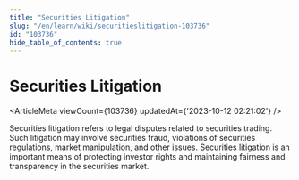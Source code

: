 ```yaml
---
title: "Securities Litigation"
slug: "/en/learn/wiki/securitieslitigation-103736"
id: "103736"
hide_table_of_contents: true
---
```



<Breadcrumbs current="Securities Litigation" />

# Securities Litigation

<ArticleMeta viewCount={103736} updatedAt={'2023-10-12 02:21:02'} />
<div className='border-solid border-b border-t-0 my-4 border-[var(--ifm-color-gray-300)]' />

Securities litigation refers to legal disputes related to securities trading. Such litigation may involve securities fraud, violations of securities regulations, market manipulation, and other issues. Securities litigation is an important means of protecting investor rights and maintaining fairness and transparency in the securities market.
